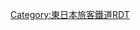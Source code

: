 {{Routemap|inline=<includeonly>yes</includeonly>|collapse=yes|title=埼京線|title-bg=#00ac9a|title-color=white|map=
\\\\tSTRe~~ ~~[[東京臨海高速鐵道|東臨]]：[[臨海線 (東京臨海高速鐵道)|臨海線]]
\\KDSTa\\STR~~ ~~{{link-ja|田町車輛中心|田町車両センター}}
\\\STR\\STR\STR+l~~ ~~[[東日本旅客鐵道|JR東]]：{{link-ja|大崎支線|大崎支線}}（湘南新宿線）
\\STRq\KRZu\STRq\KRZu\KRZu~~ ~~[[東海旅客鐵道|JR東海]]：[[東海道新幹線]]
\\STR+l\KRZu\STRq\KRZu\KRZu~~ ~~JR東：[[品鶴線]]（[[橫須賀線]]）
\\ABZqr\KRZu\STR+r\STR\STR
\\STRq\ABZg+r\STR\ABZg+l\STRr~~ ~~←JR東：[[山手線]]
\\BHF!~HUBaq\STR!~HUBq\BHF+GRZq!~HUBeq~~0.0~~JA08 '''[[大崎站|大崎]]'''
\\STR\ABZg+l\STRr~~ ~~↓山手線路段
\hKRZWae\hKRZWae~~ ~~目黑川
\HST\STR~~ ~~[[五反田站|五反田]]
\STR\eDST~~ ~~''上大崎信號場''
\HST\STR~~ ~~[[目黑站|目黑]]
\STR2\STR3u!~POINTERg@fq~~ ~~山手貨物線（埼京線、
\STR+1u\STR+4~~ ~~　湘南新宿線）
\eDST\STR~~ ~~''惠比壽貨物''
\BHF!~HUBaq\BHF!~HUBeq~~3.6~~JA09 '''[[惠比壽站|惠比壽]]'''~~{{rint|tokyo|h}}
STR+l\KRZu\KRZu~~ ~~[[東急電鐵|東急]]：[[東橫線]]
STR\STR\STR~~ ~~[[京王電鐵|京王]]：[[井之頭線]]→
\\KBHFe!~HUBaq\BHF!~HUBq\BHF!~HUBq\KBHFaq!~HUBeq\tSTRaq~~5.2~~JA10 '''[[澀谷站|澀谷]]'''~~ {{rint|tokyo|g}} {{rint|tokyo|z}} {{rint|tokyo|f}}
\STR\STR~~ ~~東急：[[田園都市線]]
\DST\HST~~ ~~[[原宿站|原宿]]
STR+l\STRr\STR
KRZu\STRq\vSTR+r-SHI1+r~~ ~~JR東：[[中央·總武緩行線]]<!--線路形態を示す図なのでこの表記のほうが良い-->
KRZu\STR+r\vSTR~~ ~~JR東：[[中央線快速|中央急行線（快速線）]]
STR\STR\vHST~~ ~~[[代代木站|代代木]]
\STR\STR\vSTR\STR+l~~ ~~[[小田急電鐵|小田急]]：[[小田原線]]
\\STR\STR\vÜWBl\STR\tSTR+l~~ ~~[[京王電鐵|京王]]：[[京王線]]
\\BHF!~HUBaq\BHF!~HUBq\vBHF!~HUBq\KBHFe!~HUBq\tKBHFe!~HUBeq~~8.0~~JA11 '''[[新宿站|新宿]]'''~~ {{rint|tokyo|m}} {{rint|tokyo|s}} {{rint|tokyo|e}}
\STR\STR\vSHI1l-STRl\STRq~~ ~~JR東：中央·總武緩行線
\STR2\STRl!~STRc3\KRZo\STRq~~ ~~JR東：中央急行線（快速線）
KBHFa!~STRc1\STR+4\STR~~ ~~[[西武新宿站|西武新宿]]
STR\STR\HST~~ ~~[[新大久保站|新大久保]]
HST\STR\HST~~ ~~[[高田馬場站|高田馬場]]
hKRZWae\hKRZWae\hKRZWae~~ ~~[[神田川 (東京都)|神田川]]
STRl\KRZo\KRZo~~ ~~[[西武鐵道|西武]]：[[新宿線 (西武鐵道)|新宿線]]
\STR\HST~~ ~~[[目白站|目白]]
\STR\STR~~ ~~↑山手線路段
\STR+l\KRZu\KRZu\STRq~~ ~~西武：[[池袋線 (西武鐵道)|池袋線]]
\KBHFe!~HUBaq\BHF+GRZq!~HUBq\BHF!~HUBq\KBHFa!~HUBeq~~13.4~~JA12 '''[[池袋站|池袋]]'''~~ {{rint|tokyo|m}} {{rint|tokyo|y}} {{rint|tokyo|f}}
\\ABZgr\STR\STR~~ ~~JR東：山手貨物線（湘南新宿線）
\\KRZo\ABZgr\STR~~ ~~JR東：山手線
\\ABZg+l\STRr\STR~~ ~~↓[[赤羽線]]路段
\STR+l\ABZgr\\STR
\KDSTe\STR2\STRc3\STR~~ ~~{{link-ja|東京綜合車輛中心#池袋派出所|東京総合車両センター#池袋派出所|池袋派出所}}
\\STRc1\STR+4\HST~~ ~~[[北池袋站|北池袋]]
\\\STR\STRl~~ ~~[[東武鐵道|東武]]：[[東上本線]]
\\BHF~~15.2~~JA13 '''[[板橋站 (日本)|板橋]]'''~~{{rint|tokyo|i}}（[[新板橋站|新板橋]]）
\\hKRZWae~~ ~~{{link-ja|石神井川|石神井川}}
\\eBHF~~ ~~''十條 (I)''~~-1906
\\BHF~~16.9~~JA14 '''[[十條站 (東京都)|十條]]''' (II)
\\STR~~ ~~↑赤羽線路段
\STR+r\STR~~ ~~JR東：東北本線（[[宇都宮線]]、[[京濱東北線]]）
\\KRZu\KRZu\STR+r~~ ~~JR東：[[東北新幹線]]
\\BHF!~HUBaq\BHF+GRZq!~HUBeq\STR~~18.9~~JA15 '''[[赤羽站|赤羽]]'''
\\STRr\STR\STR~~ ~~JR東：東北本線（宇都宮線、京濱東北線）
\\\STR\STR~~ ~~↓[[東北本線]]路段
\\\TUNNEL1\TUNNEL1~~ ~~赤羽台隧道<!-- 埼京線にある施設なので大きな文字表示でよい -->
\\\hKRZWae!~BHF\hKRZWae~~20.4~~JA16 '''[[北赤羽站|北赤羽]]'''
\\\STR\STR~~ ~~{{link-ja|新河岸川|新河岸川}}
\\\BHF\STR~~22.0~~JA17 '''[[浮間舟渡站|浮間舟渡]]'''
\\\hKRZWae\hKRZWae~~ ~~[[荒川 (關東)|荒川]]
\\\BHF\STR~~24.4~~JA18 '''[[戶田公園站|戶田公園]]'''
\\\BHF\STR~~25.7~~JA19 '''[[戶田站 (埼玉縣)|戶田]]'''
\\\BHF\STR~~27.1~~JA20 '''[[北戶田站|北戶田]]'''
\\HUBrg\BHF!~HUBeq\STR~~29.5~~JA21 '''[[武藏浦和站|武藏浦和]]'''
\\\BHFq!~HUBe\KRZo\KRZo\ABZq+lr~~ ~~JR東：[[武藏野線]]
\\\\BHF\STR\STR~~30.7~~JA22 '''[[中浦和站|中浦和]]'''
\\\\KRZo\KRZo\STRr~~ ~~武藏野線貨物支線
\\\BHF\STR~~32.4~~JA23 '''[[南與野站|南與野]]'''
\\\BHF\STR~~34.0~~JA24 '''[[與野本町站|與野本町]]'''
\\\BHF\STR~~35.1~~JA25 '''[[北與野站|北與野]]'''
\\\STR\STR~~ ~~↑東北本線路段
\\STR+r\tSTRa\STR~~ ~~JR東：東北本線（宇都宮線、京濱東北線）
\\KBHFa!~HUBaq\BHF!~HUBq\tBHF+GRZq!~HUBq\BHF!~HUBq\uKBHFa!~HUBeq~~36.9~~JA26 '''[[大宮站 (埼玉縣)|大宮]]'''
\\STRr\STR\tSTR\STR\uSTR~~ ~~東武：[[野田線]]
\\\ABZgr\tSTRe\STR\uSTR~~ ~~東北本線（宇都宮線）
\\\KRZu\KRZu\STRr\uSTR~~ ~~東北、[[上越新幹線]]
\\\mKRZu\mKRZu\uSTRq\uSTRr~~ ~~[[伊奈線]]
\STRr\STR~~ ~~JR東：高崎線
\\STR~~ ~~JR東：[[川越線]]
|bottom={{navbar|埼京線RDT}}
}}<noinclude>{{rdt intro|[[埼京線]]}}

[[Category:東日本旅客鐵道RDT]]
[[Category:埼京線| ]]

</noinclude>